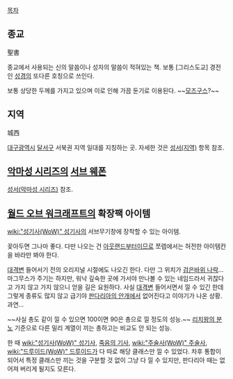 [[목차]]
== 종교 ==
聖書

종교에서 사용되는 신의 말씀이나 성자의 말씀이 적혀있는 책. 보통 [그리스도교] 경전인 [[성경]]의 또다른 호칭으로 쓰인다.

보통 상당한 두께를 가지고 있으며 이로 인해 가끔 둔기로 이용된다. ~~[[모즈구스]]?~~

== 지역 ==
城西

[[대구광역시]] [[달서구]] 서북권 지역 일대를 지칭하는 곳. 자세한 것은 [[성서(지역)]] 항목 참조.

== [[악마성 시리즈]]의 [[서브 웨폰]] ==
[[성서(악마성 시리즈)]] 참조.

== [[월드 오브 워크래프트]]의 확장팩 아이템 ==
[[wiki:"성기사(WoW)" 성기사]]의 서브무기창에 장착할 수 있는 아이템.

꽂아두면 그나마 좋다. 다만 나오는 건 [[아웃랜드]]부터이므로 쪼렙에서는 허전한 아이템칸을 바라만 봐야 한다.

[[대격변]] 들어서기 전의 오리지널 시절에도 나오긴 한다. 다만 그 위치가 [[검은바위 나락]]... 마그무스가 주기는 하지만, 워낙 깊숙한 곳에 가서야 만나볼 수 있는 네임드라서 귀찮다고 가지 않고 가지 않으니 얻을 길은 요원하다. 사실 [[대격변]] 들어서면서 낄 수 있긴 한데 그렇게 종류도 많지 않고 급기야 [[판다리아의 안개]]에서 없어진다고 이야기가 나온 상황. 과연...

~~사실 총도 같이 낄 수 있으면 100이면 90은 총으로 낄 정도의 성능.~~ [[리치왕의 분노]] 기준으로 다른 밀리 계열이 끼는 총하고는 비교도 안 되는 성능.

한 때 [[wiki:"성기사(WoW)" 성기사]], [[죽음의 기사]], [[wiki:"주술사(WoW)" 주술사]], [[wiki:"드루이드(WoW)" 드루이드]]가 다 따로 해당 클래스만 낄 수 있었다. 차후 통합이 되어서 특정 클래스만 끼는 것을 구분할 것 없이 그냥 다 낄 수 있지만, 판다리아 때는 없어져 버리게 될지도 모른다.
